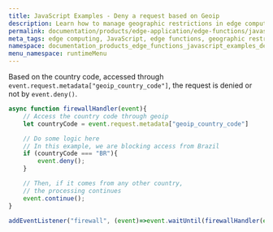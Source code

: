 ```yaml
---
title: JavaScript Examples - Deny a request based on Geoip
description: Learn how to manage geographic restrictions in edge computing using JavaScript to access geoip country codes and control content accessibility through a dynamic firewall.
permalink: documentation/products/edge-application/edge-functions/javascript-examples/deny-request
meta_tags: edge computing, JavaScript, edge functions, geographic restrictions, geoip country code, web security, content accessibility, firewall integration, event handling, async JavaScript
namespace: documentation_products_edge_functions_javascript_examples_deny_request
menu_namespace: runtimeMenu
---
```


Based on the country code, accessed through `event.request.metadata["geoip_country_code"]`, the request is denied or not by `event.deny()`.

```js
async function firewallHandler(event){
    // Access the country code through geoip
    let countryCode = event.request.metadata["geoip_country_code"]

    // Do some logic here
    // In this example, we are blocking access from Brazil
    if (countryCode === "BR"){
        event.deny();
    }

    // Then, if it comes from any other country,
    // the processing continues
    event.continue();
}

addEventListener("firewall", (event)=>event.waitUntil(firewallHandler(event)));
```




